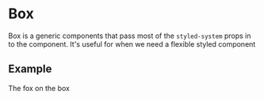 # Box

Box is a generic components that pass most of the `styled-system` props in to the component.
It's useful for when we need a flexible styled component

## Example

<Box width={250} bg="teal" color="white" p={2}>
  The fox on the box
</Box>
